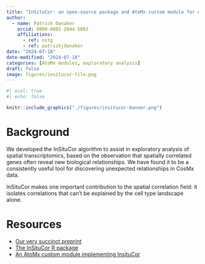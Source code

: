 ```yaml
---
title: "InSituCor: an open-source package and AtoMx custom module for exploratory data analysis"
author:
  - name: Patrick Danaher
    orcid: 0000-0002-2844-5883
    affiliations:
      - ref: nstg
      - ref: patrickjdanaher
date: "2024-07-18"
date-modified: "2024-07-18"
categories: [AtoMx modules, exploratory analysis]
draft: false
image: figures/insitucor-tile.png
---
```


```r
#| eval: true
#| echo: false

knitr::include_graphics("./figures/insitucor-banner.png")
```

# Background 

We developed the InSituCor algorithm to assist in exploratory analysis of spatial transcriptomics,
based on the observation that spatially correlated genes often reveal new biological relationships.
We have found it to be a consistently useful tool for discovering unexpected relationships in CosMx data.

InSituCor makes one important contribution to the spatial correlation field: it isolates 
correlations that can't be explained by the cell type landscape alone. 

# Resources

- [Our very succinct preprint](https://www.biorxiv.org/content/10.1101/2023.09.19.558514v1)
- [The InSituCor R package](https://github.com/Nanostring-Biostats/insitucor)
- [An AtoMx custom module implementing InsituCor](/_code/insitucor-custom-module)
